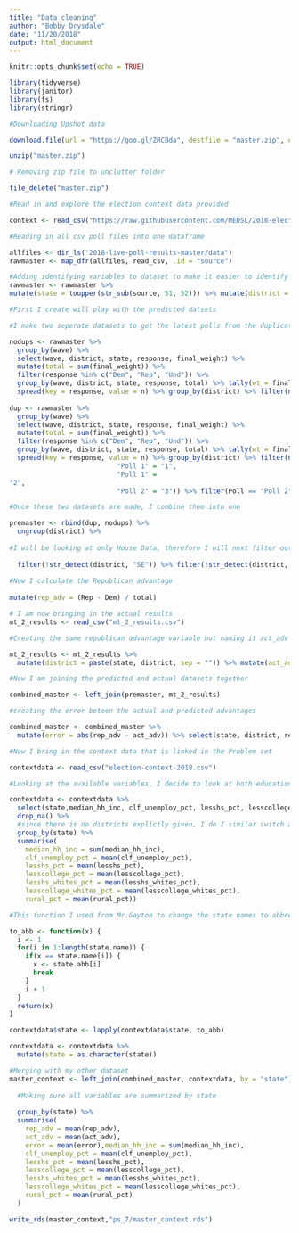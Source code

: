 ```yaml
---
title: "Data_cleaning"
author: "Bobby Drysdale"
date: "11/20/2018"
output: html_document
---
```


```r
knitr::opts_chunk$set(echo = TRUE)

library(tidyverse)
library(janitor)
library(fs)
library(stringr)

#Downloading Upshot data

download.file(url = "https://goo.gl/ZRCBda", destfile = "master.zip", quiet = TRUE, mode = "wb")

unzip("master.zip")

# Removing zip file to unclutter folder

file_delete("master.zip")

#Read in and explore the election context data provided 

context <- read_csv("https://raw.githubusercontent.com/MEDSL/2018-elections/master/election-context-2018.csv")
```

```r
#Reading in all csv poll files into one dataframe

allfiles <- dir_ls("2018-live-poll-results-master/data")
rawmaster <- map_dfr(allfiles, read_csv, .id = "source")

#Adding identifying variables to dataset to make it easier to identify district and state
rawmaster <- rawmaster %>% 
mutate(state = toupper(str_sub(source, 51, 52))) %>% mutate(district = toupper(str_sub(source, 51, 54))) %>% mutate(wave = toupper(str_sub(source, 51, 56)))

#First I create will play with the predicted datsets

#I make two seperate datasets to get the latest polls from the duplicate districts and combine them with the non duplicated ones

nodups <- rawmaster %>% 
  group_by(wave) %>% 
  select(wave, district, state, response, final_weight) %>% 
  mutate(total = sum(final_weight)) %>% 
  filter(response %in% c("Dem", "Rep", "Und")) %>%
  group_by(wave, district, state, response, total) %>% tally(wt = final_weight) %>%
  spread(key = response, value = n) %>% group_by(district) %>% filter(n() == 1)
  
dup <- rawmaster %>% 
  group_by(wave) %>% 
  select(wave, district, state, response, final_weight) %>% 
  mutate(total = sum(final_weight)) %>%  
  filter(response %in% c("Dem", "Rep", "Und")) %>% 
  group_by(wave, district, state, response, total) %>% tally(wt = final_weight) %>% 
  spread(key = response, value = n) %>% group_by(district) %>% filter(n() > 1) %>% mutate(Poll = toupper(str_sub(wave, 6))) %>% mutate(Poll = fct_recode(Poll, 
                           "Poll 1" = "1",
                           "Poll 1" = 
"2",
                           "Poll 2" = "3")) %>% filter(Poll == "Poll 2") %>% select(-Poll)

#Once these two datasets are made, I combine them into one 

premaster <- rbind(dup, nodups) %>% 
  ungroup(district) %>%
  
#I will be looking at only House Data, therefore I will next filter out the Senate and Government Observations
  
  filter(!str_detect(district, "SE")) %>% filter(!str_detect(district, "GO")) %>% 
  
#Now I calculate the Republican advantage
  
mutate(rep_adv = (Rep - Dem) / total)

# I am now bringing in the actual results
mt_2_results <- read_csv("mt_2_results.csv")

#Creating the same republican advantage variable but naming it act_adv to show distinction from the predicted 

mt_2_results <- mt_2_results %>% 
  mutate(district = paste(state, district, sep = "")) %>% mutate(act_adv = (rep_votes - dem_votes)/(rep_votes + dem_votes + other_votes)) %>% select(district, act_adv)

#Now I am joining the predicted and actual datasets together

combined_master <- left_join(premaster, mt_2_results)

#creating the error beteen the actual and predicted advantages

combined_master <- combined_master %>% 
  mutate(error = abs(rep_adv - act_adv)) %>% select(state, district, rep_adv, act_adv, error)
```

```r
#Now I bring in the context data that is linked in the Problem set

contextdata <- read_csv("election-context-2018.csv")

#Looking at the available variables, I decide to look at both education and household variables

contextdata <- contextdata %>% 
  select(state,median_hh_inc, clf_unemploy_pct, lesshs_pct, lesscollege_pct, lesshs_whites_pct, lesscollege_whites_pct, rural_pct) %>% 
  drop_na() %>% 
  #since there is no districts explictly given, I do I similar switch as Ms. Gayton and do only states
  group_by(state) %>% 
  summarise(
    median_hh_inc = sum(median_hh_inc),
    clf_unemploy_pct = mean(clf_unemploy_pct),
    lesshs_pct = mean(lesshs_pct),
    lesscollege_pct = mean(lesscollege_pct),
    lesshs_whites_pct = mean(lesshs_whites_pct),
    lesscollege_whites_pct = mean(lesscollege_whites_pct),
    rural_pct = mean(rural_pct))

#This function I used from Mr.Gayton to change the state names to abbreviations in order to merge with my other dataset

to_abb <- function(x) {
  i <- 1
  for(i in 1:length(state.name)) {
    if(x == state.name[i]) {
      x <- state.abb[i]
      break
    }
    i + 1
  }
  return(x)
}

contextdata$state <- lapply(contextdata$state, to_abb)

contextdata <- contextdata %>% 
  mutate(state = as.character(state))

#Merging with my other dataset
master_context <- left_join(combined_master, contextdata, by = "state") %>% 
  
  #Making sure all variables are summarized by state
  
  group_by(state) %>% 
  summarise(
    rep_adv = mean(rep_adv),
    act_adv = mean(act_adv), 
    error = mean(error),median_hh_inc = sum(median_hh_inc),
    clf_unemploy_pct = mean(clf_unemploy_pct),
    lesshs_pct = mean(lesshs_pct),
    lesscollege_pct = mean(lesscollege_pct),
    lesshs_whites_pct = mean(lesshs_whites_pct),
    lesscollege_whites_pct = mean(lesscollege_whites_pct),
    rural_pct = mean(rural_pct)
  )

write_rds(master_context,"ps_7/master_context.rds")
```

